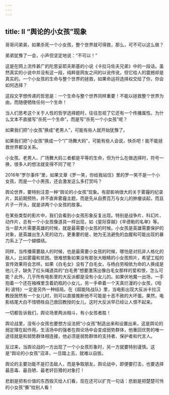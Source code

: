 ```yaml
---
---
---
```

title: Ⅱ “舆论的小女孩”现象
---

哥哥问弟弟，如果杀死一个小女孩，整个世界就可得救，那么，可不可以这么做？

弟弟犹豫了一会，小声但坚定地说：“不可以！”


这是在网上流传甚广的陀思妥耶夫斯基的小说《卡拉马佐夫兄弟》中的一段话。虽然真实的小说中并没有这一段，纯粹是网友之间的以讹传讹，但它给人的震撼却是真实的。一个小女孩的生命与整个世界的拯救，如果命运将选择权交给了你，你会如何选择？

这段文字想传递的哲思是：一个生命与整个世界同样重要！不能以拯救整个世界为由，而随便牺牲任何一个生命！

当人们思考这个关于人性的哲学选择题时，往往忽视了它还有一个传播属性。为什么文本不直接写“杀死一个生命”，而是写“杀死一个小女孩”呢？

如果我们把“小女孩”换成“老男人”，可能有些人就开始犹豫了。

如果我们把“小女孩”换成一个“广场舞大妈”，可能有些人会说，快杀吧！能不能拯救世界都没关系。

小女孩、老男人、广场舞大妈三者都是平等的生命，但为什么在做选择时，符号一换，很多人的想法就变得不同了呢？

2016年“罗尔事件”里，如果文章《罗一笑，你给我站住》里的罗一笑不是一个小女孩，而是一个小男孩，还会激发这么多打赏吗？

舆论世界，要特别注意一种“舆论的小女孩”现象。有部影响很大的关于雾霾的纪录片，其前期预热，并不直奔雾霾主题，而是先从自费百万与女儿的肿瘤谈起，而且片子一开头，就是讲两个小女孩的故事。

在某些类型的影片中，我们会看到小女孩形象反复出现。特别是战争片、科幻片、动作片，总有一个小女孩像道具一样出现，如《星际穿越》《辛德勒的名单》等。当一部大片需要英雄的时候，就是最需要小女孩的时候。小女孩是英雄需要保护的对象，是英雄出生入死的动力，更重要的是，她为无法避免的血腥和可能出现的暴力系上了一个蝴蝶结。

同样，当传播需要敌人的时候，也是最需要小女孩的时候，哪怕是对抗非人格化的敌人，比如雾霾和贫困。很难想象如果没有那张大眼睛的小女孩照片，希望工程的宣传效果将会怎样。如果《白毛女》没有了白毛女，与杨白劳相依为命的人换成是他儿子，缺失了红头绳道具的“白毛男”想要激荡出像白毛女那样的爱和恨，怎么可能？此外，几乎所有电影里的大反派都是没有小女儿的。如果伏地魔一出场，一手抱着一个还在襁褓里含着奶瓶的小女儿，另一手牵着一个天真烂漫的小女孩，《哈利·波特》一定是另外一种结局。在《超能陆战队》里，当电影出现大反派卡拉汉教授居然有一个女儿时，则可以直接推断他不可能是十恶不赦的大坏蛋。果然，电影结尾大白不惜牺牲自己救回教授的女儿，这时大反派早已经让人恨不起来。

一切都告诉我们，舆论场里两派相斗，有小女孩者胜！

舆论战里，没有小女孩也要想方设法把“小女孩”制造出来和设置出来，这是舆论的弱定理在起作用。生活场中的强者在舆论场中会变成弱势群体，他重回优势的唯一途径就是和弱势群体相连接，他必须是弱势群体的支持者、保护者和代言人。

反过来，当舆论战的一方出现了一个小女孩形象时，另一方就要特别谨慎。这是“舆论的小女孩”沼泽，一旦踏上去，就难以自拔。

舆论的主要功能不是打击敌人，而是争取朋友。舆论战中，即便要打击，也要选择最恶毒、最丑陋、最老奸巨猾的对象打！

悲剧是把有价值的东西毁灭给人们看，现在还可以扩充一句话：悲剧是把楚楚可怜的小女孩“撕”给别人看！